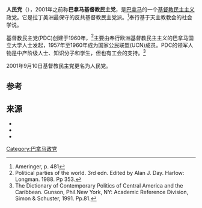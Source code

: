 {{not|巴拿马人民党}}
{{Infobox political party
| name_native      = Partido Popular
| party_name       = 人民党
| colorcode        = #0000FF
| party_logo       = [[File:Logo_del_Partido_Popular_(Panama).png|150px]]
| president        = [[米尔顿·亨里克斯|米尔顿·亨里克斯]]（Milton Henríquez）
| foundation       = {{start date|1956}} (AD)<br/>{{start date|1957}} (UCN)<br/>{{start date|1960}} (PDCP)<br/>{{start date|2001}}(PP)
| ideology         = [[基督教民主主义|基督教民主主义]]
| position         = [[中间路线|中间路线]]
| colours          = [[蓝色|蓝色]]
| headquarters     = María building 2 y 3 floor, Perú Avenue, Plaza Porras. [[巴拿马城|巴拿马城]], [[巴拿马|巴拿马]]
| international    = [[基督教民主党国际|基督教民主党国际]]
| regional         = [[美洲基督教民主组织|美洲基督教民主组织]]
| website          = http://partidopopular.com.pa/
| country          = 巴拿马
}}
'''人民党'''（{{lang-es|Partido Popular}}），2001年之前称'''巴拿马基督教民主党'''，是[[巴拿马|巴拿马]]的一个[[基督教民主主义|基督教民主主义]]政党。它是拉丁美洲最保守的反共基督教民主党派。<ref name=Ameringer481>Ameringer, p. 481</ref>奉行基于天主教教会的社会学说。

基督教民主党(PDC)创建于1960年，<ref name="Alan J. Day 1988. Pp 353">Political parties of the world. 3rd edn. Edited by Alan J. Day. Harlow: Longman. 1988. Pp 353.</ref>主要由奉行欧洲基督教民主主义的巴拿马国立大学人士发起，1957年至1960年成为国家公民联盟(UCN)成员。PDC的领军人物是中产阶级人士、知识分子和学生，但也有工会的支持。<ref name="Caribbean. Gunson 1991. Pp.81">The Dictionary of Contemporary Politics of Central America and the Caribbean. Gunson, Phil.New York, NY: Academic Reference Division, Simon & Schuster, 1991. Pp.81.</ref>

2001年9月10日基督教民主党更名为人民党。

==参考==
{{Reflist}}

==来源==
{{refbegin}}
*{{cite book | first=Charles D. | last=Ameringer | title=Political parties of the Americas, 1980s to 1990s: Canada, Latin America, and the West Indies | publisher=[[绿林出版集团|绿林出版集团]] | year=1992 | isbn=978-0-313-27418-3}}
*{{cite book | first=Arthur S. | last=Banks | title=Political Handbook of the World 1993 | url=https://archive.org/details/politicalhandboo0000unse_d0z8 | publisher=[[CSA_Publications|CSA Publications]] | year=1993 | isbn=978-0-933199-09-5}}
*{{cite book | first=Dieter | last=Nohlen | title=Elections in the Americas: a data handbook. North America, Central America and the Caribbean, Volym 1 | publisher=[[牛津大学出版社|牛津大学出版社]] | year=2005 | isbn=978-0-19-928358-3}}
{{refend}}

{{巴拿马政党}}

[[Category:巴拿马政党|Category:巴拿马政党]]